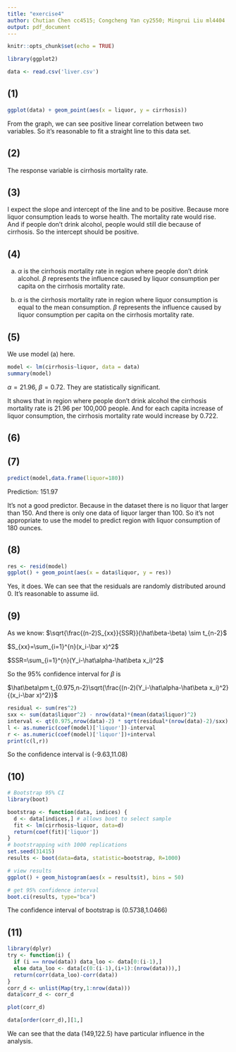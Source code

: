 ```yaml
---
title: "exercise4"
author: Chutian Chen cc4515; Congcheng Yan cy2550; Mingrui Liu ml4404
output: pdf_document
---
```


```r
knitr::opts_chunk$set(echo = TRUE)
```

```r
library(ggplot2)
```

```r
data <- read.csv('liver.csv')
```

## (1)
```r
ggplot(data) + geom_point(aes(x = liquor, y = cirrhosis))
```

From the graph, we can see positive linear correlation between two variables. So it's reasonable to fit a straight line to this data set.

## (2)
The response variable is cirrhosis mortality rate.

## (3)
I expect the slope and intercept of the line and to be positive. Because more liquor consumption leads to worse health. The mortality rate would rise. And if people don't drink alcohol, people would still die because of cirrhosis. So the intercept should be positive.

## (4)
(a) $\alpha$ is the cirrhosis mortality rate in region where people don't drink alcohol. $\beta$ represents the influence caused by liquor consumption per capita on the cirrhosis mortality rate.

(b) $\alpha$ is the cirrhosis mortality rate in region where liquor consumption is equal to the mean consumption. $\beta$ represents the influence caused by liquor consumption per capita on the cirrhosis mortality rate.

## (5)
We use model (a) here.
```r
model <- lm(cirrhosis~liquor, data = data)
summary(model)
```

$\alpha=21.96$, $\beta=0.72$. They are statistically significant.

It shows that in region where people don't drink alcohol the cirrhosis mortality rate is 21.96 per 100,000 people. And for each capita increase of liquor consumption, the cirrhosis mortality rate would increase by 0.722.

## (6)







## (7)
```r
predict(model,data.frame(liquor=180))
```
Prediction: 151.97

It's not a good predictor. Because in the dataset there is no liquor that larger than 150. And there is only one data of liquor larger than 100. So it's not appropriate to use the model to predict region with liquor consumption of 180 ounces.

## (8)
```r
res <- resid(model)
ggplot() + geom_point(aes(x = data$liquor, y = res))
```

Yes, it does. We can see that the residuals are randomly distributed around 0. It's reasonable to assume iid.

## (9)

As we know:
$\sqrt{\frac{(n-2)S_{xx}}{SSR}}(\hat\beta-\beta) \sim t_{n-2}$

$S_{xx}=\sum_{i=1}^{n}(x_i-\bar x)^2$

$SSR=\sum_{i=1}^{n}(Y_i-\hat\alpha-\hat\beta x_i)^2$

So the 95% confidence interval for $\beta$ is 

$\hat\beta\pm t_{0.975,n-2}\sqrt{\frac{(n-2)(Y_i-\hat\alpha-\hat\beta x_i)^2}{(x_i-\bar x)^2}}$

```r
residual <- sum(res^2)
sxx <- sum(data$liquor^2) - nrow(data)*(mean(data$liquor)^2)
interval <- qt(0.975,nrow(data)-2) * sqrt(residual*(nrow(data)-2)/sxx)
l <- as.numeric(coef(model)['liquor'])-interval
r <- as.numeric(coef(model)['liquor'])+interval
print(c(l,r))
```

So the confidence interval is (-9.63,11.08)


## (10)
```r
# Bootstrap 95% CI 
library(boot)

bootstrap <- function(data, indices) {
  d <- data[indices,] # allows boot to select sample 
  fit <- lm(cirrhosis~liquor, data=d)
  return(coef(fit)['liquor'])
} 
# bootstrapping with 1000 replications 
set.seed(31415)
results <- boot(data=data, statistic=bootstrap, R=1000)

# view results
ggplot() + geom_histogram(aes(x = results$t), bins = 50)
```

```r
# get 95% confidence interval 
boot.ci(results, type="bca")
```

The confidence interval of bootstrap is (0.5738,1.0466)

## (11)
```r
library(dplyr)
try <- function(i) {
  if (i == nrow(data)) data_loo <- data[0:(i-1),]
  else data_loo <- data[c(0:(i-1),(i+1):(nrow(data))),]
  return(corr(data_loo)-corr(data))
}
corr_d <- unlist(Map(try,1:nrow(data)))
data$corr_d <- corr_d
```

```r
plot(corr_d)
```


```r
data[order(corr_d),][1,]
```

We can see that the data (149,122.5) have particular influence in the analysis.








